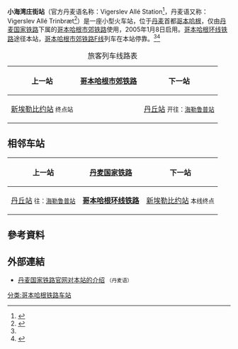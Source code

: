 {{Infobox station
| name = 小海湾庄街站
| native_name = Vigerslev Allé Station
| type = [[哥本哈根市郊铁路车站列表|哥本哈根市郊铁路车站]]
| image = Vigerslev Alle Station 11.JPG
| image_caption = 2014年时的本站
| address = {{DEN}} [[首都大区|首都大区]] [[哥本哈根自治市|哥本哈根自治市]] [[瓦尔比|瓦尔比区]]（2500）{{link-da|小海湾庄街|Vigerslev Allé}}141号
| coordinates = {{Coord|55|39|35|N|12|29|57|E|type:railwaystation_region:DK|display=inline,title}}
| line = [[哥本哈根环线铁路|哥本哈根环线铁路]]
| structure = 高架车站
| platform = 2座[[侧式站台|侧式站台]]
| tracks = 2条
| bus_routes = 10路<br>23路<br>133路
| opened = 2005年1月8日
| code = Vgt
| operator = [[丹麦国家铁路|丹麦国家铁路]]
| zone = 2
}}
'''小海湾庄街站'''（官方丹麦语名称：Vigerslev Allé Station<ref>{{Cite web|title=Vigerslev Allé Station - Tag toget til og fra Vigerslev Allé med DSB|url=https://www.dsb.dk/kundeservice/stationer/vigerslev-alle/|accessdate=2021-04-03|work=|publisher=丹麦国家铁路官网|language=da|archive-date=2019-07-12|archive-url=https://web.archive.org/web/20190712034341/https://www.dsb.dk/kundeservice/stationer/vigerslev-alle/|dead-url=no}}</ref>，丹麦语又称：Vigerslev Allé Trinbræt<ref name=":0">{{Cite web|title=Vigerslev Allé Trinbræt (Vgt)|url=https://danskejernbaner.dk/vis.station.php?FORLOEB_ID=1145&content=Vigerslev+All%C3%A9+Trinbr%C3%A6t+(Vgt)|accessdate=2021-04-03|work=danskejernbaner.dk|archive-date=2021-01-24|archive-url=https://web.archive.org/web/20210124153609/https://danskejernbaner.dk/vis.station.php?FORLOEB_ID=1145&content=Vigerslev+All%C3%A9+Trinbr%C3%A6t+(Vgt)|dead-url=no}}</ref>）是一座小型火车站，位于[[丹麦|丹麦]]首都[[哥本哈根|哥本哈根]]，仅由[[丹麦国家铁路|丹麦国家铁路]]下属的[[哥本哈根市郊铁路|哥本哈根市郊铁路]]使用，2005年1月8日启用。[[哥本哈根环线铁路|哥本哈根环线铁路]]途径本站，[[哥本哈根市郊铁路F线|哥本哈根市郊铁路F线]]列车在本站停靠。<ref name=":0" /><ref>{{Cite web|title=Vigerslev Allé Station|url=https://www.google.com.hk/maps/place/Vigerslev+All%C3%A9+Station/@55.6594548,12.4978261,486m/data=!3m1!1e3!4m8!1m2!2m1!1sVigerslev+All%C3%A9+Station!3m4!1s0x465253f6e09d4b9b:0xb30812bc2490ab3e!8m2!3d55.6598464!4d12.4987271|accessdate=2021-04-03|work=|publisher=谷歌地图|language=zh-CN}}</ref>
{| class="wikitable"
|+旅客列车线路表
!上一站
![[哥本哈根市郊铁路|哥本哈根市郊铁路]]
!下一站
|-
| align="center" |[[新埃勒比约站|新埃勒比约站]]
<small>终点站</small>
| align="center" |'''{{S-train service small|F}}'''
| align="center" |[[丹丘站|丹丘站]]
<small>开往：[[海勒鲁普站|海勒鲁普站]]</small>
|}




== 相邻车站 ==
{| class="wikitable"
!上一站
![[丹麦国家铁路|丹麦国家铁路]]
!下一站
|-
| align="center" |[[丹丘站|丹丘站]]
<small>往：[[海勒鲁普站|海勒鲁普站]]</small>
| align="center" |'''[[哥本哈根环线铁路|哥本哈根环线铁路]]'''
| align="center" |[[新埃勒比约站|新埃勒比约站]]
<small>本线终点</small>
|}

== 參考資料 ==
{{Reflist|2}}


== 外部連結 ==
*[https://www.dsb.dk/kundeservice/stationer/vigerslev-alle/ 丹麦国家铁路官网对本站的介绍] {{Wayback|url=https://www.dsb.dk/kundeservice/stationer/vigerslev-alle/ |date=20190712034341 }}<small>（丹麦语）</small>
{{commonscat}}
[[分类:哥本哈根铁路车站|分类:哥本哈根铁路车站]]